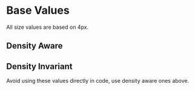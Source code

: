 
<Meta title="Documentation/Styles and Theming/Foundation/Size" />

# Base Values

All size values are based on 4px.

## Density Aware

<Canvas>
  <Story name="Density Aware">
    <DocGrid>
      <SpacingBlock spacingVar="--uitk-size-regular-unit" />
      <SpacingBlock spacingVar="--uitk-size-stackable-unit" />
    </DocGrid>
  </Story>
</Canvas>

## Density Invariant

Avoid using these values directly in code, use density aware ones above.

<Canvas>
  <Story name="Density Invariant">
    <DocGrid>
      <SpacingBlock spacingVar="--uitk-size-basis-unit" />
      <SpacingBlock spacingVar="--uitk-size-icon-small" />
      <SpacingBlock spacingVar="--uitk-size-icon-medium" />
      <SpacingBlock spacingVar="--uitk-size-icon-large" />
      <SpacingBlock spacingVar="--uitk-size-regular-high" />
      <SpacingBlock spacingVar="--uitk-size-regular-medium" />
      <SpacingBlock spacingVar="--uitk-size-regular-low" />
      <SpacingBlock spacingVar="--uitk-size-regular-touch" />
      <SpacingBlock spacingVar="--uitk-size-stackable-high" />
      <SpacingBlock spacingVar="--uitk-size-stackable-medium" />
      <SpacingBlock spacingVar="--uitk-size-stackable-low" />
      <SpacingBlock spacingVar="--uitk-size-stackable-touch" />
    </DocGrid>
  </Story>
</Canvas>

